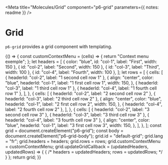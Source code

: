 
<Meta
  title="Molecules/Grid"
  component="p6-grid"
  parameters={{ notes: readme }}
/>

# Grid

`p6-grid` provides a grid component with templating.

<Preview>
  <Story name="Default" height="300px">
    {() => {
      const customContextMenu = (cells) => {
        return "Context menu exemple";
      };
      let headers = [
        { color: "blue", id: "col-1", label: "First", width: 150 },
        { id: "col-2", label: "Second", width: 150 },
        { id: "col-3", label: "Third", width: 100 },
        { id: "col-4", label: "Fourth", width: 100 },
      ];
      let rows = [
        {
          cells: [
            { headerId: "col-2", label: "1 second cell row 1" },
            {
              align: "center",
              color: "blue",
              headerId: "col-1",
              label: "1 first cell row 1",
              width: 150,
            },
            { headerId: "col-3", label: "1 third cell row 1" },
            { headerId: "col-4", label: "1 fourth cell row 1" },
          ],
        },
        {
          cells: [
            { headerId: "col-2", label: "2 second cell row 2" },
            { headerId: "col-3", label: "2 third cell row 2" },
            {
              align: "center",
              color: "blue",
              headerId: "col-1",
              label: "2 first cell row 2",
              width: 150,
            },
            { headerId: "col-4", label: "2 fourth cell row 2" },
          ],
        },
        {
          cells: [
            { headerId: "col-2", label: "3 second cell row 3" },
            { headerId: "col-3", label: "3 third cell row 3" },
            { headerId: "col-4", label: "3 fourth cell row 3" },
            {
              align: "center",
              color: "blue",
              headerId: "col-1",
              label: "3 first cell row 3",
              width: 150,
            },
          ],
        },
      ];
      const grid = document.createElement("p6-grid");
      const body = document.createElement("p6-grid-body");
      grid.id = "default-grid";
      grid.lang = "fr";
      grid.headers = headers;
      grid.rows = rows;
      grid.customContextMenu = customContextMenu;
      grid.updateGridCallback = (updatedHeaders, updatedRows) => {
        {
          /* headers = updatedHeaders;
        rows = updatedRows; */
        }
      };
      return grid;
    }}
  </Story>
</Preview>
